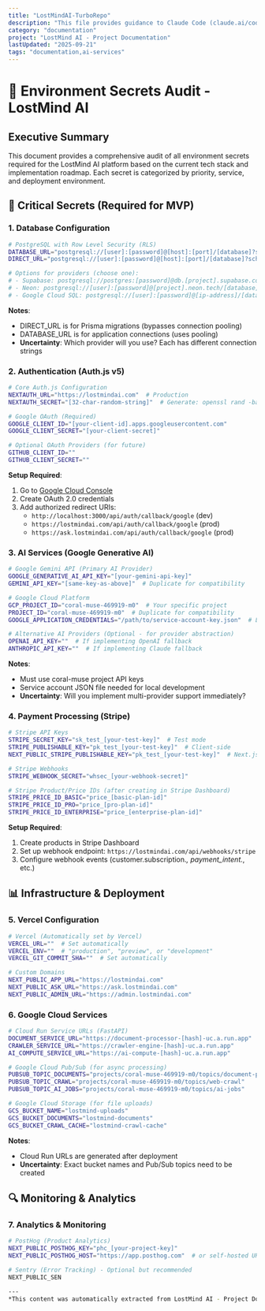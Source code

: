 ```yaml
---
title: "LostMindAI-TurboRepo"
description: "This file provides guidance to Claude Code (claude.ai/code) when working with code in this repository."
category: "documentation"
project: "LostMind AI - Project Documentation"
lastUpdated: "2025-09-21"
tags: "documentation,ai-services"
---
```


# 🔐 Environment Secrets Audit - LostMind AI

## Executive Summary

This document provides a comprehensive audit of all environment secrets required for the LostMind AI platform based on the current tech stack and implementation roadmap. Each secret is categorized by priority, service, and deployment environment.

## 🚨 Critical Secrets (Required for MVP)

### 1. Database Configuration
```bash
# PostgreSQL with Row Level Security (RLS)
DATABASE_URL="postgresql://[user]:[password]@[host]:[port]/[database]?schema=public"
DIRECT_URL="postgresql://[user]:[password]@[host]:[port]/[database]?schema=public"

# Options for providers (choose one):
# - Supabase: postgresql://postgres:[password]@db.[project].supabase.co:5432/postgres
# - Neon: postgresql://[user]:[password]@[project].neon.tech/[database]
# - Google Cloud SQL: postgresql://[user]:[password]@[ip-address]/[database]
```

**Notes**: 
- DIRECT_URL is for Prisma migrations (bypasses connection pooling)
- DATABASE_URL is for application connections (uses pooling)
- **Uncertainty**: Which provider will you use? Each has different connection strings

### 2. Authentication (Auth.js v5)
```bash
# Core Auth.js Configuration
NEXTAUTH_URL="https://lostmindai.com"  # Production
NEXTAUTH_SECRET="[32-char-random-string]"  # Generate: openssl rand -base64 32

# Google OAuth (Required)
GOOGLE_CLIENT_ID="[your-client-id].apps.googleusercontent.com"
GOOGLE_CLIENT_SECRET="[your-client-secret]"

# Optional OAuth Providers (for future)
GITHUB_CLIENT_ID=""
GITHUB_CLIENT_SECRET=""
```

**Setup Required**:
1. Go to [Google Cloud Console](https://console.cloud.google.com)
2. Create OAuth 2.0 credentials
3. Add authorized redirect URIs:
   - `http://localhost:3000/api/auth/callback/google` (dev)
   - `https://lostmindai.com/api/auth/callback/google` (prod)
   - `https://ask.lostmindai.com/api/auth/callback/google` (prod)

### 3. AI Services (Google Generative AI)
```bash
# Google Gemini API (Primary AI Provider)
GOOGLE_GENERATIVE_AI_API_KEY="[your-gemini-api-key]"
GEMINI_API_KEY="[same-key-as-above]"  # Duplicate for compatibility

# Google Cloud Platform
GCP_PROJECT_ID="coral-muse-469919-m0"  # Your specific project
PROJECT_ID="coral-muse-469919-m0"  # Duplicate for compatibility
GOOGLE_APPLICATION_CREDENTIALS="/path/to/service-account-key.json"  # Local only

# Alternative AI Providers (Optional - for provider abstraction)
OPENAI_API_KEY=""  # If implementing OpenAI fallback
ANTHROPIC_API_KEY=""  # If implementing Claude fallback
```

**Notes**:
- Must use coral-muse project API keys
- Service account JSON file needed for local development
- **Uncertainty**: Will you implement multi-provider support immediately?

### 4. Payment Processing (Stripe)
```bash
# Stripe API Keys
STRIPE_SECRET_KEY="sk_test_[your-test-key]"  # Test mode
STRIPE_PUBLISHABLE_KEY="pk_test_[your-test-key]"  # Client-side
NEXT_PUBLIC_STRIPE_PUBLISHABLE_KEY="pk_test_[your-test-key]"  # Next.js public

# Stripe Webhooks
STRIPE_WEBHOOK_SECRET="whsec_[your-webhook-secret]"

# Stripe Product/Price IDs (after creating in Stripe Dashboard)
STRIPE_PRICE_ID_BASIC="price_[basic-plan-id]"
STRIPE_PRICE_ID_PRO="price_[pro-plan-id]"
STRIPE_PRICE_ID_ENTERPRISE="price_[enterprise-plan-id]"
```

**Setup Required**:
1. Create products in Stripe Dashboard
2. Set up webhook endpoint: `https://lostmindai.com/api/webhooks/stripe`
3. Configure webhook events (customer.subscription.*, payment_intent.*, etc.)

## 📊 Infrastructure & Deployment

### 5. Vercel Configuration
```bash
# Vercel (Automatically set by Vercel)
VERCEL_URL=""  # Set automatically
VERCEL_ENV=""  # "production", "preview", or "development"
VERCEL_GIT_COMMIT_SHA=""  # Set automatically

# Custom Domains
NEXT_PUBLIC_APP_URL="https://lostmindai.com"
NEXT_PUBLIC_ASK_URL="https://ask.lostmindai.com"
NEXT_PUBLIC_ADMIN_URL="https://admin.lostmindai.com"
```

### 6. Google Cloud Services
```bash
# Cloud Run Service URLs (FastAPI)
DOCUMENT_SERVICE_URL="https://document-processor-[hash]-uc.a.run.app"
CRAWLER_SERVICE_URL="https://crawler-engine-[hash]-uc.a.run.app"
AI_COMPUTE_SERVICE_URL="https://ai-compute-[hash]-uc.a.run.app"

# Google Cloud Pub/Sub (for async processing)
PUBSUB_TOPIC_DOCUMENTS="projects/coral-muse-469919-m0/topics/document-processing"
PUBSUB_TOPIC_CRAWL="projects/coral-muse-469919-m0/topics/web-crawl"
PUBSUB_TOPIC_AI_JOBS="projects/coral-muse-469919-m0/topics/ai-jobs"

# Google Cloud Storage (for file uploads)
GCS_BUCKET_NAME="lostmind-uploads"
GCS_BUCKET_DOCUMENTS="lostmind-documents"
GCS_BUCKET_CRAWL_CACHE="lostmind-crawl-cache"
```

**Notes**:
- Cloud Run URLs are generated after deployment
- **Uncertainty**: Exact bucket names and Pub/Sub topics need to be created

## 🔍 Monitoring & Analytics

### 7. Analytics & Monitoring
```bash
# PostHog (Product Analytics)
NEXT_PUBLIC_POSTHOG_KEY="phc_[your-project-key]"
NEXT_PUBLIC_POSTHOG_HOST="https://app.posthog.com"  # or self-hosted URL

# Sentry (Error Tracking) - Optional but recommended
NEXT_PUBLIC_SEN

---
*This content was automatically extracted from LostMind AI - Project Documentation. For the most up-to-date information, refer to the source project.*
